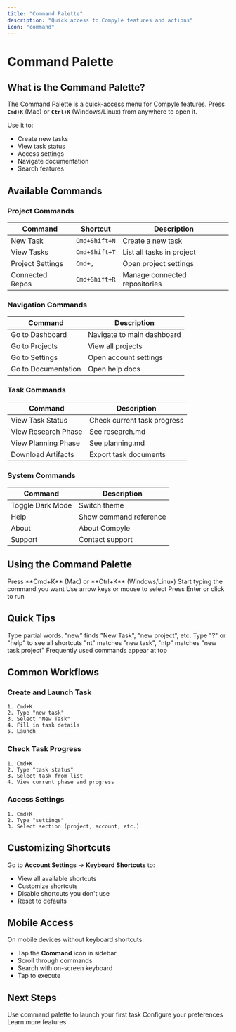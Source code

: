 ```yaml
---
title: "Command Palette"
description: "Quick access to Compyle features and actions"
icon: "command"
---
```


# Command Palette

## What is the Command Palette?

The Command Palette is a quick-access menu for Compyle features. Press **`Cmd+K`** (Mac) or **`Ctrl+K`** (Windows/Linux) from anywhere to open it.

Use it to:
- Create new tasks
- View task status
- Access settings
- Navigate documentation
- Search features

## Available Commands

### Project Commands

| Command | Shortcut | Description |
|---------|----------|-------------|
| New Task | `Cmd+Shift+N` | Create a new task |
| View Tasks | `Cmd+Shift+T` | List all tasks in project |
| Project Settings | `Cmd+,` | Open project settings |
| Connected Repos | `Cmd+Shift+R` | Manage connected repositories |

### Navigation Commands

| Command | Description |
|---------|-------------|
| Go to Dashboard | Navigate to main dashboard |
| Go to Projects | View all projects |
| Go to Settings | Open account settings |
| Go to Documentation | Open help docs |

### Task Commands

| Command | Description |
|---------|-------------|
| View Task Status | Check current task progress |
| View Research Phase | See research.md |
| View Planning Phase | See planning.md |
| Download Artifacts | Export task documents |

### System Commands

| Command | Description |
|---------|-------------|
| Toggle Dark Mode | Switch theme |
| Help | Show command reference |
| About | About Compyle |
| Support | Contact support |

## Using the Command Palette

<Steps>
  <Step title="Open Palette">
    Press **Cmd+K** (Mac) or **Ctrl+K** (Windows/Linux)
  </Step>
  <Step title="Type Command">
    Start typing the command you want
  </Step>
  <Step title="Select Result">
    Use arrow keys or mouse to select
  </Step>
  <Step title="Execute">
    Press Enter or click to run
  </Step>
</Steps>

## Quick Tips

<Tip title="Search Across All Commands">
  Type partial words. "new" finds "New Task", "new project", etc.
</Tip>

<Tip title="View Keyboard Shortcuts">
  Type "?" or "help" to see all shortcuts
</Tip>

<Tip title="Fuzzy Matching">
  "nt" matches "new task", "ntp" matches "new task project"
</Tip>

<Tip title="Recent Commands">
  Frequently used commands appear at top
</Tip>

## Common Workflows

### Create and Launch Task

```
1. Cmd+K
2. Type "new task"
3. Select "New Task"
4. Fill in task details
5. Launch
```

### Check Task Progress

```
1. Cmd+K
2. Type "task status"
3. Select task from list
4. View current phase and progress
```

### Access Settings

```
1. Cmd+K
2. Type "settings"
3. Select section (project, account, etc.)
```

## Customizing Shortcuts

Go to **Account Settings** → **Keyboard Shortcuts** to:
- View all available shortcuts
- Customize shortcuts
- Disable shortcuts you don't use
- Reset to defaults

## Mobile Access

On mobile devices without keyboard shortcuts:
- Tap the **Command** icon in sidebar
- Scroll through commands
- Search with on-screen keyboard
- Tap to execute

## Next Steps

<CardGroup cols={3}>
  <Card title="Create a Task" href="../getting-started/first-task" icon="lightning-bolt">
    Use command palette to launch your first task
  </Card>
  <Card title="Explore Settings" href="./notifications" icon="settings">
    Configure your preferences
  </Card>
  <Card title="View Documentation" href="../getting-started/index" icon="book">
    Learn more features
  </Card>
</CardGroup>
